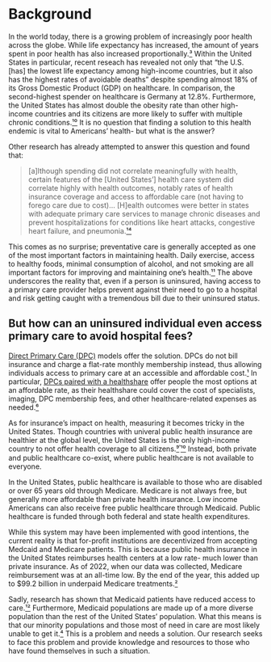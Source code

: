 # Background
In the world today, there is a growing problem of increasingly poor health across the globe. While life expectancy has increased, the amount of years spent in poor health has also increased proportionally.[³](#ref3) Within the United States in particular, recent reseach has revealed not only that "the U.S. [has] the lowest life expectancy among high-income countries, but it also has the highest rates of avoidable deaths" despite spending almost 18% of its Gross Domestic Product (GDP) on healthcare. In comparison, the second-highest spender on healthcare is Germany at 12.8%. Furthermore, the United States has almost double the obesity rate than other high-income countries and its citizens are more likely to suffer with multiple chronic conditions.[¹⁰](#ref10) It is no question that finding a solution to this health endemic is vital to Americans' health- but what is the answer?

Other research has already attempted to answer this question and found that:

> [a]lthough spending did not correlate meaningfully with health, certain features of the [United States’] health care system did correlate highly with health outcomes, notably rates of health insurance coverage and access to affordable care (not having to forego care due to cost)... [H]ealth outcomes were better in states with adequate primary care services to manage chronic diseases and prevent hospitalizations for conditions like heart attacks, congestive heart failure, and pneumonia.[¹⁴](#ref14)

This comes as no surprise; preventative care is generally accepted as one of the most important factors in maintaining health. Daily exercise, access to healthy foods, minimal consumption of alcohol, and not smoking are all important factors for improving and maintaining one’s health.[¹¹](#ref11) The above underscores the reality that, even if a person is uninsured, having access to a primary care provider helps prevent against their need to go to a hospital and risk getting caught with a tremendous bill due to their uninsured status. 

::: {.callout-tip collapse="true"}
# But how can an uninsured individual even access primary care to avoid hospital fees?
[Direct Primary Care (DPC)](https://www.aafp.org/family-physician/practice-and-career/delivery-payment-models/direct-primary-care.html) models offer the solution. DPCs do not bill insurance and charge a flat-rate monthly membership instead, thus allowing individuals access to primary care at an accessible and affordable cost.[¹](#ref1) In particular, [DPCs paired with a healthshare](https://www.dpcfrontier.com/health-sharing-ministries) offer people the most options at an affordable rate, as their healthshare could cover the cost of specialists, imaging, DPC membership fees, and other healthcare-related expenses as needed.[⁶](#ref6)
:::

As for insurance's impact on health, measuring it becomes tricky in the United States. Though countries with univeral public health insurance are healthier at the global level, the United States is the only high-income country to not offer health coverage to all citizens.[⁹](#ref9)𝄒[¹⁰](#ref10) Instead, both private and public healthcare co-exist, where public healthcare is not available to everyone. 

In the United States, public healthcare is available to those who are disabled or over 65 years old through Medicare. Medicare is not always free, but generally more affordable than private health insurance. Low income Americans can also receive free public healthcare through Medicaid. Public healthcare is funded through both federal and state health expenditures.

While this system may have been implemented with good intentions, the current reality is that for-profit institutions are decentivized from accepting Medcaid and Medicare patients. This is because public health insurance in the United States reimburses health centers at a low rate- much lower than private insurance. As of 2022, when our data was collected, Medicare reimbursement was at an all-time low. By the end of the year, this added up to $99.2 billion in underpaid Medicare treatments.[²](#ref2)

Sadly, research has shown that Medicaid patients have reduced access to care.[¹²](#ref12) Furthermore, Medicaid populations are made up of a more diverse population than the rest of the United States' population. What this means is that our minority populations and those most of need in care are most likely unable to get it.[⁴](#ref4) This is a problem and needs a solution. Our research seeks to face this problem and provide knowledge and resources to those who have found themselves in such a situation.